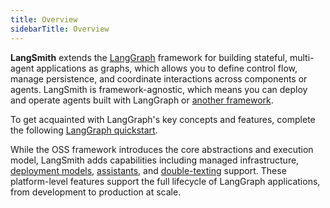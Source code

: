 ```yaml
---
title: Overview
sidebarTitle: Overview
---
```


**LangSmith** extends the [LangGraph](/oss/python/langgraph/overview) framework for building stateful, multi-agent applications as graphs, which allows you to define control flow, manage persistence, and coordinate interactions across components or agents. LangSmith is framework-agnostic, which means you can deploy and operate agents built with LangGraph or [another framework](/langgraph-platform/autogen-integration).

To get acquainted with LangGraph's key concepts and features, complete the following [LangGraph quickstart](/oss/python/langgraph/quickstart).

While the OSS framework introduces the core abstractions and execution model, LangSmith adds capabilities including managed infrastructure, [deployment models](/langgraph-platform/deployment-options), [assistants](/langgraph-platform/configuration-cloud), and [double-texting](/langgraph-platform/double-texting) support. These platform-level features support the full lifecycle of LangGraph applications, from development to production at scale.
